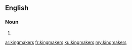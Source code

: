 ==English==

===Noun===
{{head|en|plural}}

# {{plural of|kingmaker|lang=en|nocat=1}}

[[ar:kingmakers]]
[[fr:kingmakers]]
[[ku:kingmakers]]
[[my:kingmakers]]